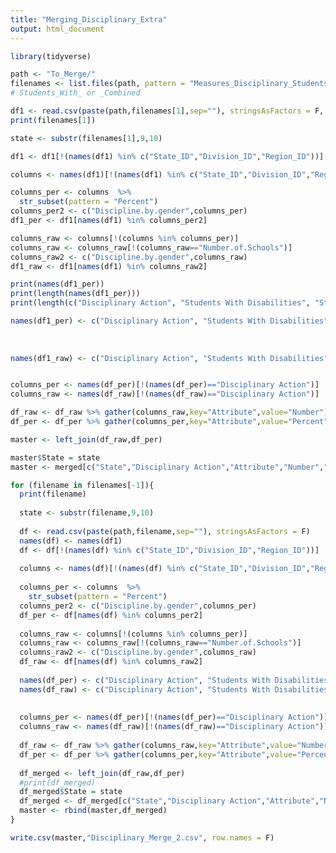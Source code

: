 ---
title: "Merging_Disciplinary_Extra"
output: html_document
---

```{r}
library(tidyverse)

path <- "To_Merge/"
filenames <- list.files(path, pattern = "Measures_Disciplinary_Students_With_")
# Students_With_ or _Combined

df1 <- read.csv(paste(path,filenames[1],sep=""), stringsAsFactors = F, check.names = F)
print(filenames[1])

state <- substr(filenames[1],9,10)

df1 <- df1[!(names(df1) %in% c("State_ID","Division_ID","Region_ID"))]

columns <- names(df1)[!(names(df1) %in% c("State_ID","Division_ID","Region_ID","Discipline.by.gender"))]

columns_per <- columns  %>% 
  str_subset(pattern = "Percent")
columns_per2 <- c("Discipline.by.gender",columns_per)
df1_per <- df1[names(df1) %in% columns_per2]

columns_raw <- columns[!(columns %in% columns_per)]
columns_raw <- columns_raw[!(columns_raw=="Number.of.Schools")]
columns_raw2 <- c("Discipline.by.gender",columns_raw)
df1_raw <- df1[names(df1) %in% columns_raw2]

print(names(df1_per))
print(length(names(df1_per)))
print(length(c("Disciplinary Action", "Students With Disabilities", "Students With Disabilities Served Only Under Section 504", "Students  With Disabilities Served Under  IDEA", "American Indian or Alaska Native Students With Disabilities Served Under IDEA", "Asian Students With Disabilities Served Under IDEA", "Hispanic or Latino of any race Students With Disabilities Served Under IDEA", "Black or African American Students With Disabilities Served Under IDEA", "White Students With Disabilities Served Under IDEA", "Native Hawaiian or other Pacific Islander Students With Disabilities Served Under IDEA", "Two or more races Students With Disabilities Served Under IDEA", "English Language Learners With Disabilities")))

names(df1_per) <- c("Disciplinary Action", "Students With Disabilities", "Students With Disabilities Served Only Under Section 504", "Students  With Disabilities Served Under  IDEA", "American Indian or Alaska Native Students With Disabilities Served Under IDEA", "Asian Students With Disabilities Served Under IDEA", "Hispanic or Latino of any race Students With Disabilities Served Under IDEA", "Black or African American Students With Disabilities Served Under IDEA", "White Students With Disabilities Served Under IDEA", "Native Hawaiian or other Pacific Islander Students With Disabilities Served Under IDEA", "Two or more races Students With Disabilities Served Under IDEA", "English Language Learners With Disabilities")
  
  
  
names(df1_raw) <- c("Disciplinary Action", "Students With Disabilities", "Students With Disabilities Served Only Under Section 504", "Students  With Disabilities Served Under  IDEA", "American Indian or Alaska Native Students With Disabilities Served Under IDEA", "Asian Students With Disabilities Served Under IDEA", "Hispanic or Latino of any race Students With Disabilities Served Under IDEA", "Black or African American Students With Disabilities Served Under IDEA", "White Students With Disabilities Served Under IDEA", "Native Hawaiian or other Pacific Islander Students With Disabilities Served Under IDEA", "Two or more races Students With Disabilities Served Under IDEA", "English Language Learners With Disabilities")


columns_per <- names(df_per)[!(names(df_per)=="Disciplinary Action")]
columns_raw <- names(df_raw)[!(names(df_raw)=="Disciplinary Action")]

df_raw <- df_raw %>% gather(columns_raw,key="Attribute",value="Number")
df_per <- df_per %>% gather(columns_per,key="Attribute",value="Percent")

master <- left_join(df_raw,df_per)

master$State = state
master <- merged[c("State","Disciplinary Action","Attribute","Number","Percent")]

for (filename in filenames[-1]){
  print(filename)
  
  state <- substr(filename,9,10)
  
  df <- read.csv(paste(path,filename,sep=""), stringsAsFactors = F)
  names(df) <- names(df1)
  df <- df[!(names(df) %in% c("State_ID","Division_ID","Region_ID"))]
  
  columns <- names(df)[!(names(df) %in% c("State_ID","Division_ID","Region_ID","Discipline.by.gender"))]
  
  columns_per <- columns  %>% 
    str_subset(pattern = "Percent")
  columns_per2 <- c("Discipline.by.gender",columns_per)
  df_per <- df[names(df) %in% columns_per2]
  
  columns_raw <- columns[!(columns %in% columns_per)]
  columns_raw <- columns_raw[!(columns_raw=="Number.of.Schools")]
  columns_raw2 <- c("Discipline.by.gender",columns_raw)
  df_raw <- df[names(df) %in% columns_raw2]
  
  names(df_per) <- c("Disciplinary Action", "Students With Disabilities", "Students With Disabilities Served Only Under Section 504", "Students  With Disabilities Served Under  IDEA", "American Indian or Alaska Native Students With Disabilities Served Under IDEA", "Asian Students With Disabilities Served Under IDEA", "Hispanic or Latino of any race Students With Disabilities Served Under IDEA", "Black or African American Students With Disabilities Served Under IDEA", "White Students With Disabilities Served Under IDEA", "Native Hawaiian or other Pacific Islander Students With Disabilities Served Under IDEA", "Two or more races Students With Disabilities Served Under IDEA", "English Language Learners With Disabilities")
  names(df_raw) <- c("Disciplinary Action", "Students With Disabilities", "Students With Disabilities Served Only Under Section 504", "Students  With Disabilities Served Under  IDEA", "American Indian or Alaska Native Students With Disabilities Served Under IDEA", "Asian Students With Disabilities Served Under IDEA", "Hispanic or Latino of any race Students With Disabilities Served Under IDEA", "Black or African American Students With Disabilities Served Under IDEA", "White Students With Disabilities Served Under IDEA", "Native Hawaiian or other Pacific Islander Students With Disabilities Served Under IDEA", "Two or more races Students With Disabilities Served Under IDEA", "English Language Learners With Disabilities")
  
  
  columns_per <- names(df_per)[!(names(df_per)=="Disciplinary Action")]
  columns_raw <- names(df_raw)[!(names(df_raw)=="Disciplinary Action")]
  
  df_raw <- df_raw %>% gather(columns_raw,key="Attribute",value="Number")
  df_per <- df_per %>% gather(columns_per,key="Attribute",value="Percent")
  
  df_merged <- left_join(df_raw,df_per)
  #print(df_merged)
  df_merged$State = state
  df_merged <- df_merged[c("State","Disciplinary Action","Attribute","Number","Percent")]
  master <- rbind(master,df_merged)
}

write.csv(master,"Disciplinary_Merge_2.csv", row.names = F)


```
